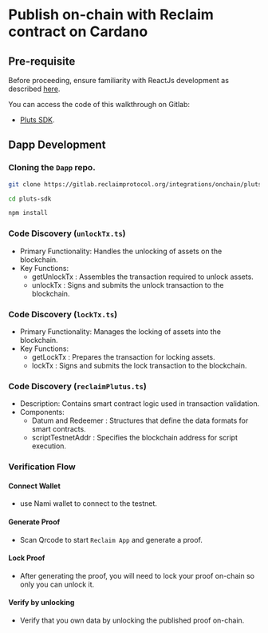 
# Publish on-chain with Reclaim contract on Cardano

## Pre-requisite

Before proceeding, ensure familiarity with ReactJs development as described
[here](/js/frontend).

You can access the code of this walkthrough on Gitlab:

- [Pluts SDK](https://gitlab.reclaimprotocol.org/integrations/onchain/pluts-sdk).

## Dapp Development

<Steps>

### Cloning the `Dapp` repo.

```bash
git clone https://gitlab.reclaimprotocol.org/integrations/onchain/pluts-sdk

cd pluts-sdk

npm install
```

### Code Discovery (`unlockTx.ts`)

- Primary Functionality: Handles the unlocking of assets on the blockchain.
- Key Functions:
  - getUnlockTx : Assembles the transaction required to unlock assets.
  - unlockTx : Signs and submits the unlock transaction to the blockchain.

### Code Discovery (`lockTx.ts`)

- Primary Functionality: Manages the locking of assets into the blockchain.
- Key Functions:
  - getLockTx : Prepares the transaction for locking assets.
  - lockTx : Signs and submits the lock transaction to the blockchain.

### Code Discovery (`reclaimPlutus.ts`)

- Description: Contains smart contract logic used in transaction validation.
- Components:
  - Datum and Redeemer : Structures that define the data formats for smart contracts.
  - scriptTestnetAddr : Specifies the blockchain address for script execution.

### Verification Flow

#### Connect Wallet

- use Nami wallet to connect to the testnet.

#### Generate Proof

- Scan Qrcode to start `Reclaim App` and generate a proof.

#### Lock Proof

- After generating the proof, you will need to lock your proof on-chain so only you can unlock it.

#### Verify by unlocking

- Verify that you own data by unlocking the published proof on-chain.

</Steps>
